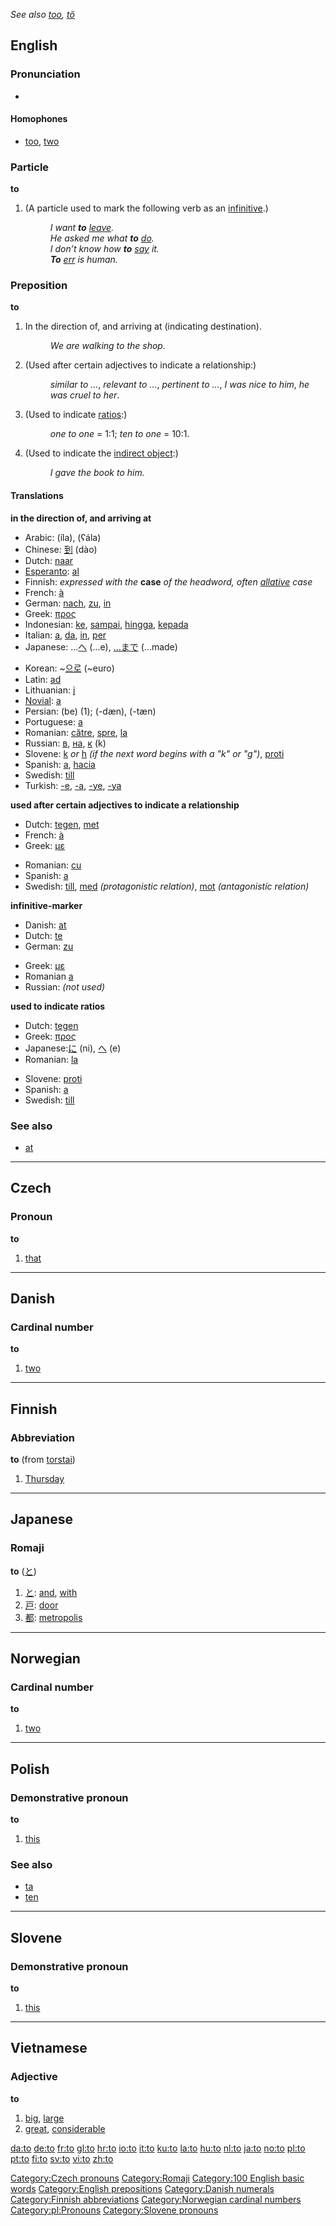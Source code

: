 ''See also [[too]], [[tő]]''
==English==

{{rank      |the|of |and|4|to|in |I|that}}
{{scriptrank|N/A|you|I  |3|to|the|a|and}}

===Pronunciation===
*{{audio|en-us-to.ogg|Audio (US)}}

====Homophones====
*[[too]], [[two]]

===Particle===
'''to'''
# (A particle used to mark the following verb as an [[infinitive]].)
#:''I want '''to''' [[leave]].''
#:''He asked me what '''to''' [[do]].''
#:''I don’t know how '''to''' [[say]] it.''
#:'''''To''' [[err]] is human.''

===Preposition===
'''to'''
# In the direction of, and arriving at (indicating destination).
#: ''We are walking to the shop.''
# (Used after certain adjectives to indicate a relationship:)
#:''similar to ...'', ''relevant to ...'', ''pertinent to ...'', ''I was nice to him'', ''he was cruel to her''.
# (Used to indicate [[ratio]]s:)
#:''one to one'' = 1:1; ''ten to one'' = 10:1.
# (Used to indicate the [[indirect object]]:)
#:''I gave the book to him.''

====Translations====
'''in the direction of, and arriving at'''
{{top}}
*Arabic: {{ARchar|[[الى]]}} (íla), {{ARchar|[[على|عَلى]]}} (ʕála)
*Chinese: [[到]] (dào)
*Dutch: [[naar]]
*[[Esperanto]]: [[al]]
*Finnish: ''expressed with the'' '''case''' ''of the headword, often [[allative]] case''
*French: [[à]]
*German: [[nach]], [[zu]], [[in]]
*Greek: [[προς]]
*Indonesian: [[ke]], [[sampai]], [[hingga]], [[kepada]]
*Italian: [[a#Italian|a]], [[da]], [[in#italian|in]], [[per#Italian|per]]
*Japanese: ...[[へ]] (...e), [[...まで]] (...made)
{{mid}}
*Korean: ~[[으로]] (~euro)
*Latin: [[ad]]
*Lithuanian: [[į]]
*[[Novial]]: [[a]]
*Persian: {{FAchar|[[به|بِه]]}} (be) (1); {{FAchar|[[دن|دَن]]}} (-dæn), {{FAchar|[[تن|تَن]]}} (-tæn)
*Portuguese: [[a#Portuguese|a]]
*Romanian: [[către]], [[spre]], [[la]]
*Russian: [[в#Russian|в]], [[на#Russian|на]], [[к#Russian|к]] (k)
*Slovene: [[k]] ''or'' [[h]] ''(if the next word begins with a "k" or "g")'', [[proti]]
*Spanish: [[a#Spanish|a]], [[hacia]]
*Swedish: [[till#Swedish|till]]
*Turkish: [[-e]], [[-a]], [[-ye]], [[-ya]]
{{bottom}}

'''used after certain adjectives to indicate a relationship'''
{{top}}
*Dutch: [[tegen]], [[met]]
*French: [[à]]
*Greek: [[με]]
{{mid}}
*Romanian: [[cu]]
*Spanish: [[a#Spanish|a]]
*Swedish: [[till]], [[med]] ''(protagonistic relation)'', [[mot]] ''(antagonistic relation)''
{{bottom}}

'''infinitive-marker'''
{{top}}
*Danish: [[at]]
*Dutch: [[te]]
*German: [[zu]]
{{mid}}
*Greek: [[με]]
*Romanian [[a]]
*Russian: ''(not used)''
{{bottom}}

'''used to indicate ratios'''
{{top}}
*Dutch: [[tegen]]
*Greek: [[προς]]
*Japanese:[[に]] (ni), [[へ]] (e)
*Romanian: [[la]]
{{mid}}
*Slovene: [[proti]]
*Spanish: [[a]]
*Swedish: [[till]]
{{bottom}}

===See also===
*[[at]]


----

==Czech==
===Pronoun===
'''to'''

# [[that]]

[[Category:Czech pronouns]]


----

==Danish==

===Cardinal number===
'''to'''
# [[two]]


----

==Finnish==

===Abbreviation===
'''to''' (from [[torstai]])
# [[Thursday]]


----

==Japanese==

===Romaji===
'''to''' ([[と]])
# [[と]]: [[and]], [[with]]
# [[戸]]: [[door]]
# [[都]]: [[metropolis]]

[[Category:Romaji]]


----

==Norwegian==

===Cardinal number===
'''to'''
#[[two]]


----

==Polish==

===Demonstrative pronoun===
'''to'''
# [[this]]

===See also===
*[[ta#Polish|ta]]
*[[ten#Polish|ten]]


----

==Slovene==

===Demonstrative pronoun===
'''to''' {{n}}
# [[this]]


----

==Vietnamese==

===Adjective===
'''to'''
# [[big]], [[large]]
# [[great]], [[considerable]]

[[Category:100 English basic words]]
[[Category:English prepositions]]
[[Category:Danish numerals]]
[[Category:Finnish abbreviations]]
[[Category:Norwegian cardinal numbers]]
[[Category:pl:Pronouns]]
[[Category:Slovene pronouns]]

[[da:to]]
[[de:to]]
[[fr:to]]
[[gl:to]]
[[hr:to]]
[[io:to]]
[[it:to]]
[[ku:to]]
[[la:to]]
[[hu:to]]
[[nl:to]]
[[ja:to]]
[[no:to]]
[[pl:to]]
[[pt:to]]
[[fi:to]]
[[sv:to]]
[[vi:to]]
[[zh:to]]